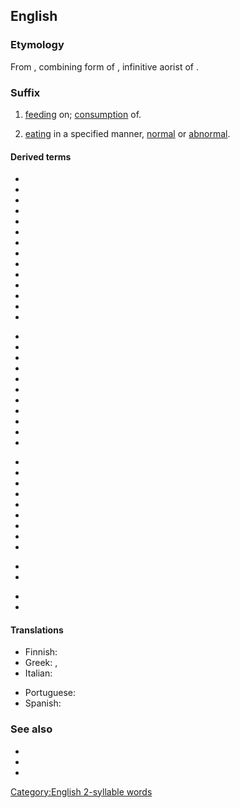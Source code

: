 {{DEFAULTSORT:phagy}}
==English==
{{wikipedia}}
===Etymology===
From {{etyl|grc|en}} {{m|grc|-φαγία}}, combining form of {{m|grc|φαγεῖν||to eat}}, infinitive aorist of {{m|grc|ἐσθίω||I eat}}.

===Suffix===
{{en-suffix}}

# {{lb|en|forming nouns}} [[feeding]] on; [[consumption]] of.
# {{lb|en|forming nouns}} [[eat]]ing in a specified manner, [[normal]] or [[abnormal]].

====Derived terms====
{{rel-top3|feeding on, consumption of}}
* {{l|en|adelphophagy}}
* {{l|en|androphagy}}
* {{l|en|autocoprophagy}}
* {{l|en|autophagy}}
* {{l|en|bacteriophagy}}
* {{l|en|coprophagy}}
* {{l|en|embryophagy}}
* {{l|en|encephalophagy}}
* {{l|en|endophagy}}
* {{l|en|entomophagy}}
* {{l|en|exophagy}}
* {{l|en|foliophagy}}
* {{l|en|geophagy}}
* {{l|en|hematophagy}}
{{rel-mid3}}
* {{l|en|hippophagy}}
* {{l|en|lepidophagy}}
* {{l|en|matriphagy}}
* {{l|en|monophagy}}
* {{l|en|myrmecophagy}}
* {{l|en|oligophagy}}
* {{l|en|phytophagy}}
* {{l|en|polyphagy}}
* {{l|en|placentophagy}}
* {{l|en|necrophagy}}
* {{l|en|oophagy}}
{{rel-mid3}}
* {{l|en|ophiophagy}}
* {{l|en|paedophagy}}
* {{l|en|rhizophagy}}
* {{l|en|rhypophagy}}
* {{l|en|saprophagy}}
* {{l|en|theophagy}}
* {{l|en|xerophagy}}
* {{l|en|xylophagy}}
* {{l|en|zoophagy}}
{{rel-bottom}}

{{rel-top|feeding in a specific manner}}
* {{l|en|allotriophagy}}
* {{l|en|dysphagy}}
{{rel-mid}}
* {{l|en|poltophagy}}
* {{l|en|psomophagy}}
{{rel-bottom}}

====Translations====
{{trans-top|the consumption of}}
* Finnish: {{t|fi|-fagia}}
* Greek: {{t+|el|-φαγία|f}}, {{t|el|φαγίες|f-p}}
* Italian: {{t+|it|-fagia|f}}
{{trans-mid}}
* Portuguese: {{t|pt|-fagia|f}}
* Spanish: {{t+|es|-fagia|f}}
{{trans-bottom}}

===See also===
* {{l|en|-phage}}
* {{l|en|-phagous}}
* {{l|en|-vore}}

[[Category:English 2-syllable words]]